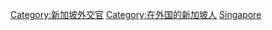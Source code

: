 {{Commonscat|Ambassadors of Singapore}}

[[Category:新加坡外交官|Category:新加坡外交官]]
[[Category:在外国的新加坡人|Category:在外国的新加坡人]]
[[Category:各國駐外大使|Singapore]]